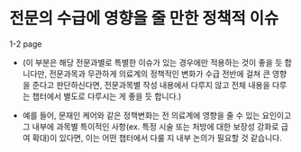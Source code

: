 # 전문의 수급에 영향을 줄 만한 정책적 이슈 

1-2 page

- (이 부분은 해당 전문과별로 특별한 이슈가 있는 경우에만 적용하는 것이 좋을 듯 합니다만, 전문과목과 무관하게 의료계의 정책적인 변화가 수급 전반에 걸쳐 큰 영향을 준다고 판단하신다면, 전문과목별 작성 내용에서 다루지 않고 전체 내용을 다루는 챕터에서 별도로 다루시는 게 좋을 듯 합니다.)

- 예를 들어, 문재인 케어와 같은 정책변화는 전 의료계에 영향을 줄 수 있는 요인이고 그 내부에 과목별 특이적인 사항(ex. 특정 시술 또는 처방에 대한 보장성 강화로 급여 확대)이 있다면, 이는 어떤 챕터에서 다룰 지 내부 논의가 필요할 것 같습니다.
